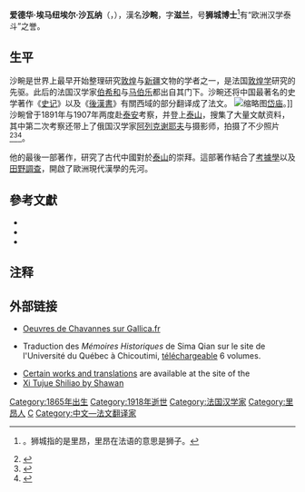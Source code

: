 {{Infobox Scientist
|name              = 沙畹<br />Édouard Émmannuel Chavannes
|image             = Édouard_Chavannes.jpg
|image_width       = 220px
|caption           =  
|birth_date        = 1865年10月5日
|birth_place       = {{FRA}}[[里昂|里昂]]
|death_date        = 1918年1月29日
|death_place       = {{FRA}}[[巴黎|巴黎]]
|residence         =  
|citizenship       = 
|nationality       = 法国
|ethnicity         = 
|field             = [[考古学|考古学]]、[[汉学|汉学]]
|work_institutions = 
|alma_mater        = 
|doctoral_advisor  = 
|doctoral_students = 
|known_for         = 
|author_abbrev_bot = 
|author_abbrev_zoo = 
|prizes            = 
|religion          = [[新教|新教]]
|footnotes         = 
}}
'''爱德华·埃马纽埃尔·沙瓦纳'''（{{lang-fr|Édouard Émmannuel Chavannes}}，{{bd|1865年|10月5日|1918年|1月29日|catIdx=C}}），漢名'''沙畹'''，字'''滋兰'''，号'''狮城博士'''<ref>{{cite web |url=https://www.thepaper.cn/newsDetail_forward_2116513 |title=一枚與沙畹的字有關的印章 |author=孫沛陽 |website=澎湃新聞|accessdate=2018-05-08 |archive-date=2018-05-08 |archive-url=https://web.archive.org/web/20180508185409/https://www.thepaper.cn/newsDetail_forward_2116513 |dead-url=no }}。狮城指的是里昂，里昂在法语的意思是狮子。</ref>{{or|，19世纪末20世纪初世界上最有成就的[[汉学|汉学]]大师之一，}}有“欧洲汉学泰斗”之誉。

==生平==
沙畹是世界上最早开始整理研究[[敦煌|敦煌]]与[[新疆|新疆]]文物的学者之一，是法国[[敦煌学|敦煌学]]研究的先驱。此后的法国汉学家[[伯希和|伯希和]]与[[马伯乐|马伯乐]]都出自其门下。沙畹还将中国最著名的史学著作《[[史记|史记]]》以及《[[後漢書|後漢書]]》有關西域的部分翻译成了法文。
[[File:1907年6月17日-25日_泰安府_岱庙_8_福桑.jpg|缩略图]][[岱庙|岱庙]]。]]
沙畹曾于1891年与1907年两度赴[[泰安市|泰安]]考察，并登上[[泰山|泰山]]，搜集了大量文献资料，其中第二次考察还带上了俄国汉学家[[瓦西里·米哈伊洛维奇·阿列克谢耶夫|阿列克谢耶夫]]与摄影师，拍摄了不少照片<ref name=":11">{{Cite web|title=爱德华·沙畹|url=http://lib.tsu.edu.cn/2019/0416/c5859a46486/page.htm|accessdate=|author=|date=2019-04-16|format=|publisher=泰山学院图书馆|language=|archive-date=2021-02-10|archive-url=https://web.archive.org/web/20210210044139/http://lib.tsu.edu.cn/2019/0416/c5859a46486/page.htm|dead-url=no}}</ref><ref>{{Cite web|title=汉学大师沙畹的泰山情缘|url=http://k.sina.com.cn/article_2011075080_77de920802000rz50.html|accessdate=2020-12-14|author=张九龙|date=2020-07-21|format=|work=|publisher=齐鲁晚报·齐鲁壹点 发布在新浪网|language=|archive-date=2021-02-03|archive-url=https://web.archive.org/web/20210203221637/http://k.sina.com.cn/article_2011075080_77de920802000rz50.html|dead-url=no}}</ref><ref>{{Cite book|title=1907年中国纪行|last=（俄）阿列克谢耶夫 著|first=|publisher=云南人民出版社|year=2001|isbn=7-222-03188-X|location=昆明|pages=301|last2=阎国栋 译}}</ref>。

他的最後一部著作，研究了古代中國對於[[泰山|泰山]]的崇拜。這部著作結合了[[考據學|考據學]]以及[[田野調查|田野調查]]，開啟了歐洲現代漢學的先河。

==參考文獻==
*{{cite book |title=Documents sur les Tou-kiue (Turcs) occidentaux |trans_title=西突厥文獻 |author=Édouard Chavannes |year=1900 |publisher=Paris , Librairie d’Amérique et d’Orient. Reprint: Taipei. Reprint: Cheng Wen Publishing Co., 1969 |language=fr }}
* {{cite book|title=Trois Généraux Chinois de la dynastie des Han Orientaux. Pan Tch’ao (32-102 p.C.); – son fils Pan Yong; – Leang K’in (112 p.C.). Chapitre LXXVII du ''Heou Han chou''.|year=1906|first=Édouard|last=Chavannes|publisher=T’oung pao 7}}
* {{cite book|title=Les pays d'occident d'après le ''Heou Han chou''|year=1907|first=Édouard|last=Chavannes|publisher=''T’oung pao'' 8. pp. 149-244.}}

== 注释 ==
{{reflist}}

== 外部链接 ==
*{{fr}}[http://gallica.bnf.fr/Search?ArianeWireIndex=index&q=Edouard+Chavannes&p=1&lang=fr Oeuvres de Chavannes sur Gallica.fr]
*{{fr}}Traduction des ''Mémoires Historiques'' de Sima Qian sur le site de l'Université du Québec à Chicoutimi, [http://classiques.uqac.ca/classiques/sema_tsien/sema_tsien.html téléchargeable] {{Wayback|url=http://classiques.uqac.ca/classiques/sema_tsien/sema_tsien.html |date=20120502150638 }} 6 volumes.
*[http://classiques.uqac.ca/classiques/chine_ancienne/auteurs_chinois.html Certain works and translations] {{Wayback|url=http://classiques.uqac.ca/classiques/chine_ancienne/auteurs_chinois.html |date=20110616122654 }} are available at the site of the {{le|Université du Québec à Chicoutimi|Université du Québec à Chicoutimi}}
* [http://ishare.edu.sina.com.cn/cgi-bin/fileid.cgi?fileid=4911607 Xi Tujue Shiliao by Shawan]{{dead link|date=2018年3月 |bot=InternetArchiveBot |fix-attempted=yes }}

{{法国汉学家}}
{{Authority control}}
{{commons|Category:Édouard Chavannes}}

{{DEFAULTSORT:Chavannes, Edouard}}
[[Category:1865年出生|Category:1865年出生]]
[[Category:1918年逝世|Category:1918年逝世]]
[[Category:法国汉学家|Category:法国汉学家]]
[[Category:里昂人|Category:里昂人]]
[[Category:巴黎高等師範學院校友|C]]
[[Category:中文—法文翻译家|Category:中文—法文翻译家]]